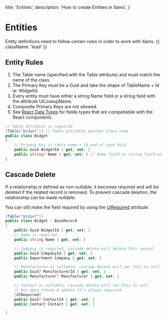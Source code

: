   title: 'Entities',
  description: 'How to create Entities in Xams',
}

# Entities

Entity definitions need to follow certain rules in order to work with Xams. {{ className: 'lead' }}

## Entity Rules

1. The Table name (specified with the Table attribute) and must match the name of the class.
2. The Primary Key must be a Guid and take the shape of TableName + Id ie: WidgetId.
3. Every entity must have either a string Name field or a string field with the attribute UILookupName.
4. Composite Primary Keys are not allowed.
5. See [React Data Types](/react_guide#react-data-types) for fields types that are compaitabile with the React components.

```c# {{ title: 'Widget.cs' }}
// Table attribute is required
[Table("Widget")] // Table attribute matches class name
public class Widget
{
    // Primary key is table name + Id and of type Guid
    public Guid WidgetId { get; set; }
    public string? Name { get; set; } // Name field or string field with UILookupName is required
}
```

## Cascade Delete

If a relationship is defined as non-nullable, it becomes required and will be deleted if the related record is removed. To prevent cascade deletion, the relationship can be made nullable.

You can still make the field required by using the [UIRequired](/attributes#ui-required) attribute.

```c# {{ title: 'Widget.cs' }}
[Table("Widget")]
public class Widget : BaseRecord
{
    public Guid WidgetId { get; set; }
    // Name is required
    public string Name { get; set; }

    // Company is required, cascade delete will delete this record
    public Guid CompanyId { get; set; }
    public Department Company { get; set; }

    // Manufacturer is nullable, cascade delete will set this to null
    public Guid? ManufacturerId { get; set; }
    public Manufacturer? Manufacturer { get; set; }

    // Contact is nullable, cascade delete will set this to null
    // but upon create & update it's always required
    [UIRequired]
    public Guid? ContactId { get; set; }
    public Contact Contact { get; set; }

}
```
